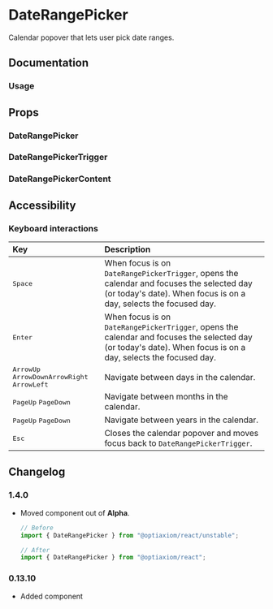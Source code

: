
# DateRangePicker

Calendar popover that lets user pick date ranges.

<Links component="date-range-picker" />

## Documentation

### Usage

<Demo component="date-range-picker/usage" />

## Props

### DateRangePicker

<PropsTable component="DateRangePicker" />

### DateRangePickerTrigger

<PropsTable component="DateRangePickerTrigger" />

### DateRangePickerContent

<PropsTable component="DateRangePickerContent" />

## Accessibility

### Keyboard interactions

| Key                                                                                                                                                                                      | Description                                                                                                                                                    |
| :--------------------------------------------------------------------------------------------------------------------------------------------------------------------------------------- | :------------------------------------------------------------------------------------------------------------------------------------------------------------- |
| <Kbd>Space</Kbd>                                                                                                                                                                         | When focus is on `DateRangePickerTrigger`, opens the calendar and focuses the selected day (or today's date). When focus is on a day, selects the focused day. |
| <Kbd>Enter</Kbd>                                                                                                                                                                         | When focus is on `DateRangePickerTrigger`, opens the calendar and focuses the selected day (or today's date). When focus is on a day, selects the focused day. |
| <Flex gap="8"><Flex flexDirection="row" gap="8"><Kbd>ArrowUp</Kbd> <Kbd>ArrowDown</Kbd></Flex><Flex flexDirection="row" gap="8"><Kbd>ArrowRight</Kbd> <Kbd>ArrowLeft</Kbd></Flex></Flex> | Navigate between days in the calendar.                                                                                                                         |
| <Flex flexDirection="row" gap="8"><Kbd>PageUp</Kbd> <Kbd>PageDown</Kbd></Flex>                                                                                                           | Navigate between months in the calendar.                                                                                                                       |
| <Flex flexDirection="row" gap="8"><Kbd keys="shift">PageUp</Kbd> <Kbd keys="shift">PageDown</Kbd></Flex>                                                                                 | Navigate between years in the calendar.                                                                                                                        |
| <Kbd>Esc</Kbd>                                                                                                                                                                           | Closes the calendar popover and moves focus back to `DateRangePickerTrigger`.                                                                                  |

## Changelog

### 1.4.0

- Moved component out of **Alpha**.

  ```jsx
  // Before
  import { DateRangePicker } from "@optiaxiom/react/unstable";

  // After
  import { DateRangePicker } from "@optiaxiom/react";
  ```

### 0.13.10

- Added component
